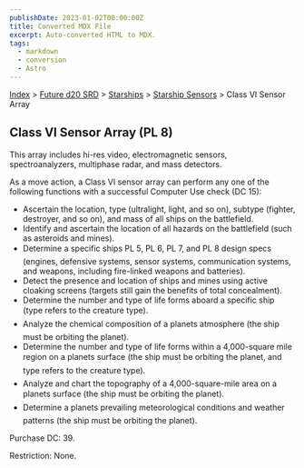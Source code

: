 ```yaml
---
publishDate: 2023-01-02T00:00:00Z
title: Converted MDX File
excerpt: Auto-converted HTML to MDX.
tags:
  - markdown
  - conversion
  - Astro
---
```






[Index](-index) > [Future d20 SRD](future-d20-srd-index) > [Starships](future-d20-srd-starships-index) > [Starship Sensors](future-d20-srd-starships-starship-sensors-index) > Class VI Sensor Array




## Class VI Sensor Array (PL 8)


This array includes hi-res video, electromagnetic sensors, spectroanalyzers, multiphase radar, and mass detectors.


As a move action, a Class VI sensor array can perform any one of the following functions with a successful Computer Use check (DC 15):


- Ascertain the location, type (ultralight, light, and so on), subtype (fighter, destroyer, and so on), and mass of all ships on the battlefield.
- Identify and ascertain the location of all hazards on the battlefield (such as asteroids and mines).
- Determine a specific ships PL 5, PL 6, PL 7, and PL 8 design specs (engines, defensive systems, sensor systems, communication systems, and weapons, including fire-linked weapons and batteries).
- Detect the presence and location of ships and mines using active cloaking screens (targets still gain the benefits of total concealment).
- Determine the number and type of life forms aboard a specific ship (type refers to the creature type).
- Analyze the chemical composition of a planets atmosphere (the ship must be orbiting the planet).
- Determine the number and type of life forms within a 4,000-square mile region on a planets surface (the ship must be orbiting the planet, and type refers to the creature type).
- Analyze and chart the topography of a 4,000-square-mile area on a planets surface (the ship must be orbiting the planet).
- Determine a planets prevailing meteorological conditions and weather patterns (the ship must be orbiting the planet).


Purchase DC: 39.


Restriction: None.



